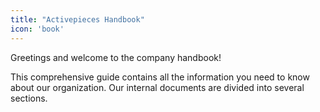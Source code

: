```yaml
---
title: "Activepieces Handbook" 
icon: 'book'
---
```


Greetings and welcome to the company handbook! 

This comprehensive guide contains all the information you need to know about our organization. Our internal documents are divided into several sections.